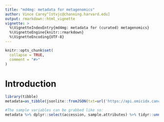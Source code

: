 ```yaml
---
title: "md4mg: metadata for metagenomics"
author: Vince Carey^[stvjc@channing.harvard.edu]
output: rmarkdown::html_vignette
vignette: >
  %\VignetteIndexEntry{md4mg: metadata for (curated) metagenomics}
  %\VignetteEngine{knitr::rmarkdown}
  %\VignetteEncoding{UTF-8}
---
```


```r
knitr::opts_chunk$set(
  collapse = TRUE,
  comment = "#>"
)
```

# Introduction

```r
library(tibble)
metadata=as_tibble(jsonlite::fromJSON(txt=url('https://api.omicidx.cancerdatasci.org/sra/studies/SRP114847/runs?size=500'),flatten=TRUE)$hits)

#The sample variables can be grabbed like so:
metadata %>% dplyr::select(accession, sample.attributes) %>% tidyr::unnest(sample.attributes) %>% tidyr::pivot_wider(names_from='tag', values_from='value') 
```
